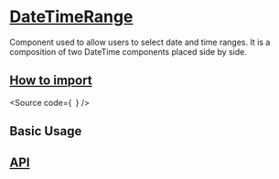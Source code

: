 

<Meta of={Stories} />

# [DateTimeRange](#datetimerange)

Component used to allow users to select date and time ranges.
It is a composition of two DateTime components placed side by side.

## [How to import](#how-to-import)

<Source
  code={`
`}
/>

## Basic Usage

<Canvas of={Stories.Base} />

## [API](#api)

<ArgTypes of={Stories} />
